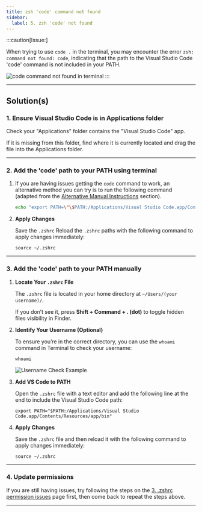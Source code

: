 ---
title: zsh 'code' command not found
sidebar:
  label: 5. zsh 'code' not found
---


:::caution[Issue:]

When trying to use `code .` in the terminal, you may encounter the error `zsh: command not found: code`, indicating that the path to the Visual Studio Code 'code' command is not included in your PATH.

![code command not found in terminal](/images/troubleshoot/macos/code-not-found.png)
:::

---

## Solution(s)

### 1. Ensure Visual Studio Code is in Applications folder

Check your "Applications" folder contains the "Visual Studio Code" app.

If it is missing from this folder, find where it is currently located and drag the file into the Applications folder.

---

### 2. Add the 'code' path to your PATH using terminal

<Steps>

1. If you are having issues getting the `code` command to work, an alternative method you can try is to run the following command (adapted from the [Alternative Manual Instructions](https://code.visualstudio.com/docs/setup/mac#_alternative-manual-instructions) section).

    ```zsh
    echo "export PATH=\"\$PATH:/Applications/Visual Studio Code.app/Contents/Resources/app/bin\"" >> ~/.zshrc
    ```

2. **Apply Changes**

    Save the `.zshrc` Reload the `.zshrc` paths with the following command to apply changes immediately:

     ```shell
     source ~/.zshrc
     ```

</Steps>

---

### 3. Add the 'code' path to your PATH manually

<Steps>

1. **Locate Your `.zshrc` File**

    The `.zshrc` file is located in your home directory at `~/Users/(your username)/`.

    If you don’t see it, press **Shift + Command + . (dot)** to toggle hidden files visibility in Finder.

2. **Identify Your Username (Optional)**
  
    To ensure you’re in the correct directory, you can use the `whoami` command in Terminal to check your username:

     ```shell
     whoami
     ```

   ![Username Check Example](/images/troubleshoot/macos/macos-whoami.png)

3. **Add VS Code to PATH**
  
    Open the `.zshrc` file with a text editor and add the following line at the end to include the Visual Studio Code path:

     ```shell
     export PATH="$PATH:/Applications/Visual Studio Code.app/Contents/Resources/app/bin"
     ```

4. **Apply Changes**

    Save the `.zshrc` file and then reload it with the following command to apply changes immediately:

     ```shell
     source ~/.zshrc
     ```

</Steps>

---

### 4. Update permissions

If you are still having issues, try following the steps on the [3. .zshrc permission issues](/troubleshoot/macos/mac-issue-3) page first, then come back to repeat the steps above.

---
